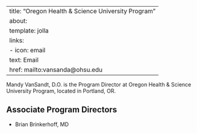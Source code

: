 
---
title: "Oregon Health & Science University Program"
about:
  template: jolla
  links:
    - icon: email
      text: Email
      href: mailto:vansanda@ohsu.edu
---

Mandy VanSandt, D.O. is the Program Director at Oregon Health & Science University Program, located in Portland, OR. 

## Associate Program Directors

- Brian Brinkerhoff, MD
